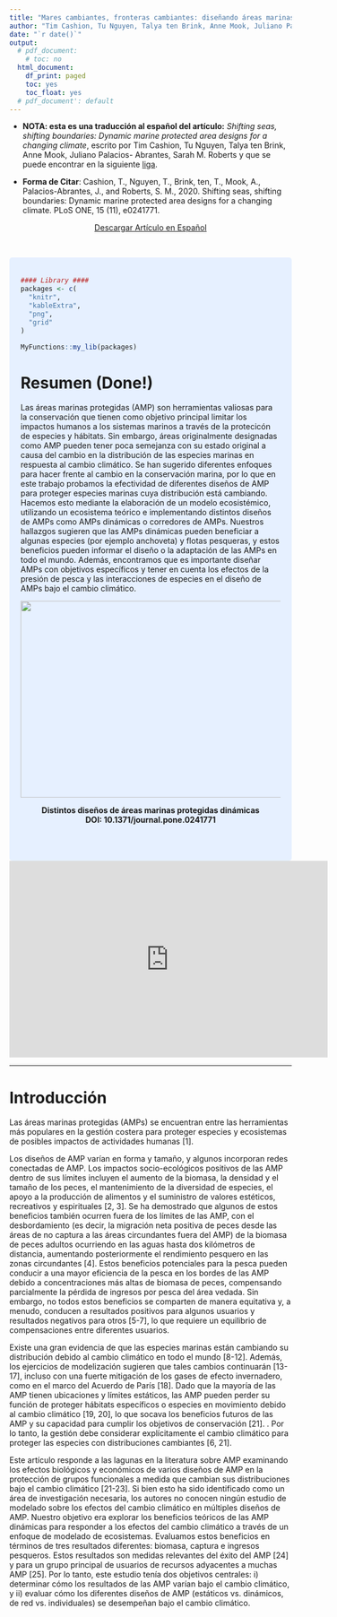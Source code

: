 ```yaml
---
title: "Mares cambiantes, fronteras cambiantes: diseñando áreas marinas protegidas dinámicas para adaptarse al cambio climático"
author: "Tim Cashion, Tu Nguyen, Talya ten Brink, Anne Mook, Juliano Palacios- Abrantes, Sarah M. Roberts"
date: "`r date()`"
output:
  # pdf_document:
    # toc: no
  html_document:
    df_print: paged
    toc: yes
    toc_float: yes
  # pdf_document': default
---
```


<!-- Global site tag (gtag.js) - Google Analytics -->

<!-- <script async src="https://www.googletagmanager.com/gtag/js?id=UA-105699898-4"></script> -->
<!-- <script> -->
<!--   window.dataLayer = window.dataLayer || []; -->
<!--   function gtag(){dataLayer.push(arguments);} -->
<!--   gtag('js', new Date()); -->

<!--   gtag('config', 'UA-105699898-4'); -->
<!-- </script> -->

<!-- </center> -->


- **NOTA: esta es una traducción al español del artículo:** *Shifting seas, shifting boundaries: Dynamic marine protected area designs for a changing climate*, escrito por Tim Cashion, Tu Nguyen, Talya ten Brink, Anne Mook, Juliano Palacios- Abrantes, Sarah M. Roberts  y que se puede encontrar en la siguiente [liga](https://journals.plos.org/plosone/article?id=10.1371/journal.pone.0241771).

- **Forma de Citar**: Cashion, T., Nguyen, T., Brink, ten, T., Mook, A., Palacios-Abrantes, J., and Roberts, S. M., 2020. Shifting seas, shifting boundaries: Dynamic marine protected area designs for a changing climate. PLoS ONE, 15 (11), e0241771.

<center>

<a span class="label label-success" href= "shifting_mpa_Esp.pdf" >Descargar Artículo en Español</span></a>

</center>

<br>

<!-- Abstract rectangle -->
<style>
div.blue { background-color:#e6f0ff; border-radius: 5px; padding:20px;}
</style>
<div class = "blue">

```r

#### Library ####
packages <- c(
  "knitr",
  "kableExtra",
  "png",
  "grid"
)

MyFunctions::my_lib(packages)

```

# Resumen (Done!)

Las áreas marinas protegidas (AMP) son herramientas valiosas para la conservación que tienen como objetivo principal limitar los impactos humanos a los sistemas marinos a través de la protecicón de especies y hábitats. Sin embargo, áreas originalmente designadas como AMP pueden tener poca semejanza con su estado original a causa del cambio en la distribución de las especies marinas en respuesta al cambio climático. Se han sugerido diferentes enfoques para hacer frente al cambio en la conservación marina, por lo que en este trabajo probamos la efectividad de diferentes diseños de AMP para proteger especies marinas cuya distribución está cambiando. Hacemos esto mediante la elaboración de un modelo ecosistémico, utilizando un ecosistema teórico e implementando distintos diseños de AMPs como AMPs dinámicas o corredores de AMPs. Nuestros hallazgos sugieren que las AMPs dinámicas pueden beneficiar a algunas especies (por ejemplo anchoveta) y flotas pesqueras, y estos beneficios pueden informar el diseño o la adaptación de las AMPs en todo el mundo. Además, encontramos que es importante diseñar AMPs con objetivos específicos y tener en cuenta los efectos de la presión de pesca y las interacciones de especies en el diseño de AMPs bajo el cambio climático.


<!-- Image for Abstract -->

<center>

<img src="https://widgets.figshare.com/articles/13216534/embed?show_title=1" width="568" height="351">


**Distintos diseños de áreas marinas protegidas dinámicas**  
**DOI: 10.1371/journal.pone.0241771**

</center>

<br>

</div>

<iframe src="https://widgets.figshare.com/articles/13216534/embed?show_title=1" width="568" height="351" allowfullscreen frameborder="0"></iframe>

----------------------------------------------------------------------------------------------------------------------------

# Introducción

Las áreas marinas protegidas (AMPs) se encuentran entre las herramientas más populares en la gestión costera para proteger especies y ecosistemas de posibles impactos de actividades humanas [1]. 


Los diseños de AMP varían en forma y tamaño, y algunos incorporan redes conectadas de AMP. Los impactos socio-ecológicos positivos de las AMP dentro de sus límites incluyen el aumento de la biomasa, la densidad y el tamaño de los peces, el mantenimiento de la diversidad de especies, el apoyo a la producción de alimentos y el suministro de valores estéticos, recreativos y espirituales [2, 3]. Se ha demostrado que algunos de estos beneficios también ocurren fuera de los límites de las AMP, con el desbordamiento (es decir, la migración neta positiva de peces desde las áreas de no captura a las áreas circundantes fuera del AMP) de la biomasa de peces adultos ocurriendo en las aguas hasta dos kilómetros de distancia, aumentando posteriormente el rendimiento pesquero en las zonas circundantes [4]. Estos beneficios potenciales para la pesca pueden conducir a una mayor eficiencia de la pesca en los bordes de las AMP debido a concentraciones más altas de biomasa de peces, compensando parcialmente la pérdida de ingresos por pesca del área vedada. Sin embargo, no todos estos beneficios se comparten de manera equitativa y, a menudo, conducen a resultados positivos para algunos usuarios y resultados negativos para otros [5-7], lo que requiere un equilibrio de compensaciones entre diferentes usuarios.

Existe una gran evidencia de que las especies marinas están cambiando su distribución debido al cambio climático en todo el mundo [8-12]. Además, los ejercicios de modelización sugieren que tales cambios continuarán [13-17], incluso con una fuerte mitigación de los gases de efecto invernadero, como en el marco del Acuerdo de París [18]. Dado que la mayoría de las AMP tienen ubicaciones y límites estáticos, las AMP pueden perder su función de proteger hábitats específicos o especies en movimiento debido al cambio climático [19, 20], lo que socava los beneficios futuros de las AMP y su capacidad para cumplir los objetivos de conservación [21]. . Por lo tanto, la gestión debe considerar explícitamente el cambio climático para proteger las especies con distribuciones cambiantes [6, 21].

Este artículo responde a las lagunas en la literatura sobre AMP examinando los efectos biológicos y económicos de varios diseños de AMP en la protección de grupos funcionales a medida que cambian sus distribuciones bajo el cambio climático [21-23]. Si bien esto ha sido identificado como un área de investigación necesaria, los autores no conocen ningún estudio de modelado sobre los efectos del cambio climático en múltiples diseños de AMP. Nuestro objetivo era explorar los beneficios teóricos de las AMP dinámicas para responder a los efectos del cambio climático a través de un enfoque de modelado de ecosistemas. Evaluamos estos beneficios en términos de tres resultados diferentes: biomasa, captura e ingresos pesqueros. Estos resultados son medidas relevantes del éxito del AMP [24] y para un grupo principal de usuarios de recursos adyacentes a muchas AMP [25]. Por lo tanto, este estudio tenía dos objetivos centrales: i) determinar cómo los resultados de las AMP varían bajo el cambio climático, y ii) evaluar cómo los diferentes diseños de AMP (estáticos vs. dinámicos, de red vs. individuales) se desempeñan bajo el cambio climático.

